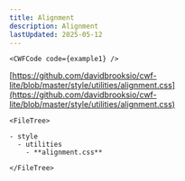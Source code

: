 ```yaml
---
title: Alignment
description: Alignment
lastUpdated: 2025-05-12
---
```




<Tabs>
  <TabItem label="Overview" icon="puzzle">

    <CWFCode code={example1} />
  </TabItem>
  <TabItem label="Files" icon="list-format">

  [https://github.com/davidbrooksio/cwf-lite/blob/master/style/utilities/alignment.css](https://github.com/davidbrooksio/cwf-lite/blob/master/style/utilities/alignment.css)
  
    <FileTree>

    - style
      - utilities
        - **alignment.css**

    </FileTree>
  </TabItem>
  <TabItem label="Stylesheet" icon="open-book">
    <Code code={cssExample} lang="css" />
  </TabItem>
</Tabs>
